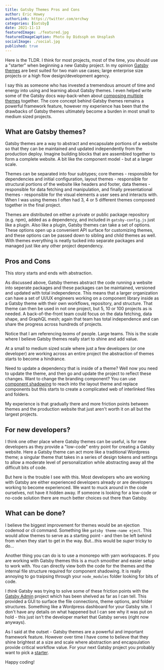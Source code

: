 ```yaml
---
title: Gatsby Themes Pros and Cons
author: Eric Howey
authorLink: https://twitter.com/erchwy
categories: [Gatsby]
date: 2021-11-13
featuredImage: ./featured.jpg
featuredImageCaption: Photo by Didssph on Unsplash
socialImage: ./social.jpg
published: true
---
```


Here is the TLDR. I think for most projects, most of the time, you should use a "starter" when beginning a new Gatsby project. In my opinion [Gatsby themes](https://www.gatsbyjs.com/docs/themes/) are best suited for two main use cases; large enterprise size projects or a high flow design/development agency.

I say this as someone who has invested a tremendous amount of time and energy into using and learning about Gatsby themes. I even helped write some of the Gatsby docs way-back-when about [composing multiple themes](https://www.gatsbyjs.com/tutorial/using-multiple-themes-together) together. The core concept behind Gatsby themes remains a powerful framework feature, however my experience has been that the drawbacks of Gatsby themes ultimately become a burden in most small to medium sized projects.

## What are Gatsby themes?

Gatsby themes are a way to abstract and encapsulate portions of a website so that they can be maintained and updated independently from the production deploy. Imagine building blocks that are assembled together to form a complete website. A bit like the component model - but at a larger scale.

Themes can be separated into four subtypes; core themes - responsible for dependencies and initial configuration, layout themes - responsible for structural portions of the website like headers and footer, data themes - responsible for data fetching and manipulation, and finally presentational themes - responsible for the visual elements a user sees and interacts with. When I was using themes I often had 3, 4 or 5 different themes composed together in the final project.

Themes are distributed on either a private or public package repository (e.g. npm), added as a dependency, and included in `gatsby-config.js` just like a plugin. Also like a plugin, Gatsby themes can take a set of options. These options open up a convenient API surface for customizing themes, and these options can be passed down to sibling and child themes as well. With themes everything is neatly tucked into separate packages and managed just like any other project dependency.

## Pros and Cons

This story starts and ends with abstraction.

As discussed above, Gatsby themes abstract the code running a website into seperate packages and these packages can be maintained, versioned and updated with total independence. This means that a larger organization can have a set of UI/UX engineers working on a component library inside as a Gatsby theme with their own workflows, repository, and structure. That theme can then be used in not one project, but 5, 10 or 100 projects as is needed. A back-of-the-front team could focus on the data fetching, data shape, and GraphQL mesh; again that team has total independence and can share the progress across hundreds of projects.

Notice that I am referencing _teams_ of people. Large teams. This is the scale where I believe Gatsby themes really start to shine and add value.

At a small to medium sized scale where just a few developers (or one developer) are working across an entire project the abstraction of themes starts to become a hindrance.

Need to update a dependency that is inside of a theme? Well now you need to update the theme, and then go and update the project to reflect these changes. Want to change the branding component? You can use [component shadowing](https://www.gatsbyjs.com/docs/how-to/plugins-and-themes/shadowing/) to reach into the layout theme and replace components but this starts to create a complicated web of interlinked files and folders.

My experience is that gradually there and more friction points between themes and the production website that just aren't worth it on all but the largest projects.

## For new developers?

I think one other place where Gatsby themes can be useful, is for new developers as they provide a "low-code" entry point for creating a Gatsby website. Here a Gatsby theme can act more like a traditional Wordpress theme; a singular theme that takes in a series of design tokens and settings to allow a moderate level of personalization while abstracting away all the difficult bits of code.

But here is the trouble I see with this. Most developers who are working with Gatsby are either experienced developers already or are developers working to become experienced. We want to muck around in the code ourselves, not have it hidden away. If someone is looking for a low-code or no-code solution there are much better choices out there than Gatsby.

## What can be done?

I believe the biggest improvement for themes would be an ejection codemod or cli command. Something like `gatsby theme-name eject`. This would allow themes to serve as a starting point - and then be left behind from when they start to get in the way. But...this would be _super_ tricky to do...

Another thing you can do is to use a monorepo with yarn workspaces. If you are working with Gatsby themes this is a much smoother and easier setup to work with. You can directly view both the code for the themes and the internal file structure required for component shadowing. It is really annoying to go traipsing through your `node_modules` folder looking for bits of code.

I _think_ Gatsby was trying to solve some of these friction points with the [Gatsby Admin](https://www.npmjs.com/package/gatsby-admin) project which has been shelved as far as I can tell. This provided a GUI to surface the file connections, theme options, and folder structures. Something like a Wordpress dashboard for your Gatsby site. I don't have any details on what happened but I can see why it was put on hold - this just isn't the developer market that Gatsby serves (right now anyways).

As I said at the outset - Gatsby themes are a powerful and important framework feature. However over time I have come to believe that they shine brightest at a size and scale where abstraction and encapsulation provide critical workflow value. For your next Gatsby project you probably want to pick a [starter](https://www.gatsbyjs.com/starters/).

Happy coding!
